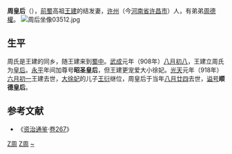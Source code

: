 {{expand|time=2009-07-19T11:54:16+00:00}}
'''周皇后'''（{{bd|||918年|catIdx=Zhou,周}}），[[前蜀|前蜀]]高祖[[王建_(前蜀)|王建]]的结发妻，[[許州|许州]]（今[[河南省|河南省]][[许昌市|许昌市]]）人，有弟弟[[周德權|周德權]]。
[[File:周后坐像03512.jpg|right]]
== 生平 ==

周氏是王建的同乡，随王建来到[[蜀中|蜀中]]。[[武成_(前蜀)|武成]]元年（908年）[[八月初八|八月初八]]，王建立周氏为[[皇后|皇后]]。[[永平_(前蜀)|永平]]年间加尊号'''昭圣皇后'''，但王建更宠爱大小徐妃。[[光天_(王建)|光天]]元年（918年）[[六月初一|六月初一]]王建去世，[[順聖太后|大徐妃]]的儿子[[王衍_(前蜀)|王衍]]继位，周皇后于当年[[八月廿四|八月廿四]]去世，[[谥号|谥号]]'''顺德皇后'''。

==参考文献==
*《[[资治通鉴|资治通鉴]]·[[s:資治通鑑/卷267|卷267]]》

{{start box}} 
{{s-before|[[唐朝|唐朝]][[积善太后|何皇后]]}} 
{{s-title|[[:Category:前蜀皇后|前蜀皇后]]|908年—918年}} 
{{s-after|[[高皇后_(王衍)|高皇后]]}} 
{{end box}}

{{十國皇后}}

[[Category:前蜀皇后|Z周]]
[[Category:许昌人|Z周]]
[[Category:周姓|~]]